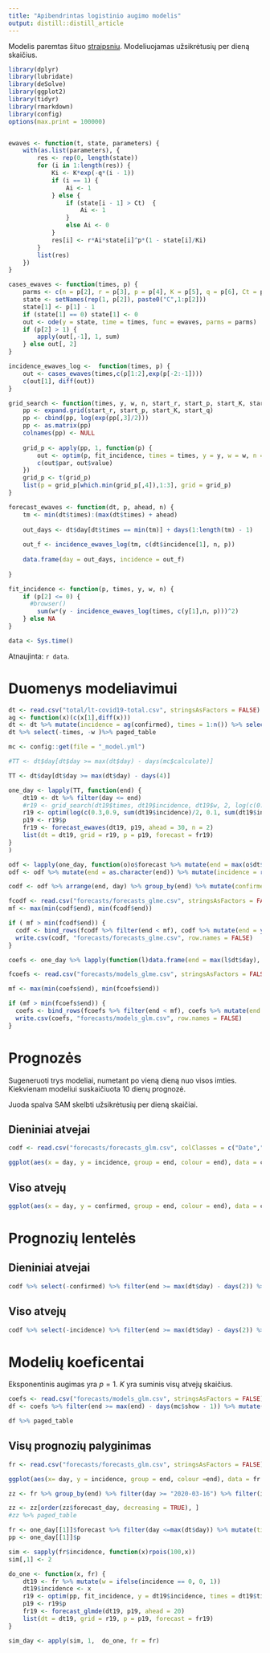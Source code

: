 ```yaml
---
title: "Apibendrintas logistinio augimo modelis"
output: distill::distill_article
---
```

Modelis paremtas šituo [straipsniu](https://bmcmedicine.biomedcentral.com/articles/10.1186/s12916-019-1406-6).  Modeliuojamas užsikrėtusių per dieną skaičius.


```r
library(dplyr)
library(lubridate)
library(deSolve)
library(ggplot2)
library(tidyr)
library(rmarkdown)
library(config)
options(max.print = 100000)


ewaves <- function(t, state, parameters) {
    with(as.list(parameters), {
        res <- rep(0, length(state))
        for (i in 1:length(res)) {
            Ki <- K*exp(-q*(i - 1))
            if (i == 1) {
                Ai <- 1
            } else {
                if (state[i - 1] > Ct)  {
                    Ai <- 1
                }
                else Ai <- 0
            }
            res[i] <- r*Ai*state[i]^p*(1 - state[i]/Ki)
        }
        list(res)
    })
}

cases_ewaves <- function(times, p) {
    parms <- c(n = p[2], r = p[3], p = p[4], K = p[5], q = p[6], Ct = p[7])
    state <- setNames(rep(1, p[2]), paste0("C",1:p[2]))
    state[1] <- p[1] - 1
    if (state[1] == 0) state[1] <- 0
    out <- ode(y = state, time = times, func = ewaves, parms = parms)
    if (p[2] > 1) {
        apply(out[,-1], 1, sum)
    } else out[, 2]
}

incidence_ewaves_log <-  function(times, p) {
    out <- cases_ewaves(times,c(p[1:2],exp(p[-2:-1])))
    c(out[1], diff(out))
}

grid_search <- function(times, y, w, n, start_r, start_p, start_K, start_q) {
    pp <- expand.grid(start_r, start_p, start_K, start_q) 
    pp <- cbind(pp, log(exp(pp[,3]/2)))
    pp <- as.matrix(pp)
    colnames(pp) <- NULL
  
    grid_p <- apply(pp, 1, function(p) {
        out <- optim(p, fit_incidence, times = times, y = y, w = w, n = n)
        c(out$par, out$value)
    }) 
    grid_p <- t(grid_p)
    list(p = grid_p[which.min(grid_p[,4]),1:3], grid = grid_p)
}

forecast_ewaves <- function(dt, p, ahead, n) {
    tm <- min(dt$times):(max(dt$times) + ahead)
   
    out_days <- dt$day[dt$times == min(tm)] + days(1:length(tm) - 1)
  
    out_f <- incidence_ewaves_log(tm, c(dt$incidence[1], n, p))
    
    data.frame(day = out_days, incidence = out_f)
    
}

fit_incidence <- function(p, times, y, w, n) {
    if (p[2] <= 0) {
      #browser()
        sum(w*(y - incidence_ewaves_log(times, c(y[1],n, p)))^2)
    } else NA
}
```

```r
data <- Sys.time()
```

Atnaujinta: `r data`. 


# Duomenys modeliavimui

```r
dt <- read.csv("total/lt-covid19-total.csv", stringsAsFactors = FALSE)
ag <- function(x)(c(x[1],diff(x)))
dt <- dt %>% mutate(incidence = ag(confirmed), times = 1:n()) %>% select(day, confirmed, incidence, times) %>% mutate(day = ymd(day), w = ifelse(incidence == 0, 0, 1)) %>% filter(day >= "2020-03-11") 
dt %>% select(-times, -w )%>% paged_table
```

```r

mc <- config::get(file = "_model.yml")

#TT <- dt$day[dt$day >= max(dt$day) - days(mc$calculate)]

TT <- dt$day[dt$day >= max(dt$day) - days(4)]

one_day <- lapply(TT, function(end) { 
    dt19 <- dt %>% filter(day <= end)
    #r19 <- grid_search(dt19$times, dt19$incidence, dt19$w, 2, log(c(0.3)), log((0.9)), log(c(sum(dt19$incidence), 3e6*0.01)), log(c(0.01, 0.1)))
    r19 <- optim(log(c(0.3,0.9, sum(dt19$incidence)/2, 0.1, sum(dt19$incidence)/2)), fit_incidence, times = dt19$times, y = dt19$incidence, w = dt19$w, n = 2)
    p19 <- r19$p
    fr19 <- forecast_ewaves(dt19, p19, ahead = 30, n = 2) 
    list(dt = dt19, grid = r19, p = p19, forecast = fr19)
}
)

```

```r

odf <- lapply(one_day, function(o)o$forecast %>% mutate(end = max(o$dt$day))) %>% bind_rows
odf <- odf %>% mutate(end = as.character(end)) %>% mutate(incidence = round(incidence))

codf <- odf %>% arrange(end, day) %>% group_by(end) %>% mutate(confirmed = cumsum(incidence) + 1) %>% ungroup %>% select(day, end, incidence, confirmed)

fcodf <- read.csv("forecasts/forecasts_glme.csv", stringsAsFactors = FALSE) %>% mutate(day = ymd(day), end = ymd(end))
mf <- max(min(codf$end), min(fcodf$end))

if ( mf > min(fcodf$end)) {
  codf <- bind_rows(fcodf %>% filter(end < mf), codf %>% mutate(end = ymd(end)))
  write.csv(codf, "forecasts/forecasts_glme.csv", row.names = FALSE)
} 

coefs <- one_day %>% lapply(function(l)data.frame(end = max(l$dt$day), r = exp(l$p[1]), p = exp(l$p[2]), K = exp(l$p[3]))) %>% bind_rows()

fcoefs <- read.csv("forecasts/models_glme.csv", stringsAsFactors = FALSE) %>% mutate(end = ymd(end))

mf <- max(min(coefs$end), min(fcoefs$end))

if (mf > min(fcoefs$end)) {
  coefs <- bind_rows(fcoefs %>% filter(end < mf), coefs %>% mutate(end = ymd(end)))
  write.csv(coefs, "forecasts/models_glm.csv", row.names = FALSE)
}
```


# Prognozės
Sugeneruoti trys modeliai, numetant po vieną dieną nuo visos imties. Kiekvienam modeliui suskaičiuota 10 dienų prognozė.

Juoda spalva SAM skelbti užsikrėtusių per dieną skaičiai.

## Dieniniai atvejai

```r
codf <- read.csv("forecasts/forecasts_glm.csv", colClasses = c("Date","character","integer","integer"), stringsAsFactors = FALSE)

ggplot(aes(x = day, y = incidence, group = end, colour = end), data = codf %>%  filter(end >= max(dt$day) - days(mc$show - 1), day <= max(dt$day) + days(5))) + geom_line() + geom_point(aes(x = day,  y = incidence, group = NULL), colour = "black", data = dt)

```

## Viso atvejų

```r
ggplot(aes(x = day, y = confirmed, group = end, colour = end), data = codf %>%  filter(end >= max(dt$day) - days(mc$show - 1), day <= max(dt$day) + days(5))) + geom_line() + geom_point(aes(x = day,  y = confirmed, group = NULL), colour = "black", data = dt)

```

# Prognozių lentelės

## Dieniniai atvejai

```r
codf %>% select(-confirmed) %>% filter(end >= max(dt$day) - days(2)) %>%  spread(end, incidence) %>% left_join(dt %>% select(day, historic = incidence), by = "day") %>% paged_table
```

## Viso atvejų

```r
codf %>% select(-incidence) %>% filter(end >= max(dt$day) - days(2)) %>%  spread(end, confirmed) %>% left_join(dt %>% select(day, historic = confirmed), by = "day") %>% paged_table
```

# Modelių koeficentai 

Eksponentinis augimas yra $p = 1$. $K$ yra suminis visų atvejų skaičius.

```r
coefs <- read.csv("forecasts/models_glm.csv", stringsAsFactors = FALSE) %>% mutate(end = ymd(end))
df <- coefs %>% filter(end >= max(end) - days(mc$show - 1)) %>% mutate(r = round(r, 2), p = round(p, 2), K = round(K))

df %>% paged_table
```


## Visų prognozių palyginimas

```r
fr <- read.csv("forecasts/forecasts_glm.csv", stringsAsFactors = FALSE) %>% mutate(end = ymd(end), day = ymd(day)) 

ggplot(aes(x= day, y = incidence, group = end, colour =end), data = fr %>% filter(end >="2020-03-27")) + geom_line() +geom_point(aes(x = day,  y = incidence, group = NULL), colour = "black", data = dt)
```



```r
zz <- fr %>% group_by(end) %>% filter(day >= "2020-03-16") %>% filter(incidence == min(incidence)) %>% arrange(day) %>% slice(1) %>% select(forecast_day = end, epidemic_end = day,  incidence, confirmed)

zz <- zz[order(zz$forecast_day, decreasing = TRUE), ]
#zz %>% paged_table
```


```r

fr <- one_day[[1]]$forecast %>% filter(day <=max(dt$day)) %>% mutate(times = 12+1:n())
pp <- one_day[[1]]$p

sim <- sapply(fr$incidence, function(x)rpois(100,x))
sim[,1] <- 2

do_one <- function(x, fr) { 
    dt19 <- fr %>% mutate(w = ifelse(incidence == 0, 0, 1))
    dt19$incidence <- x
    r19 <- optim(pp, fit_incidence, y = dt19$incidence, times = dt19$times, w = dt19$w)
    p19 <- r19$p
    fr19 <- forecast_glmde(dt19, p19, ahead = 20) 
    list(dt = dt19, grid = r19, p = p19, forecast = fr19)
}

sim_day <- apply(sim, 1,  do_one, fr = fr)

```
